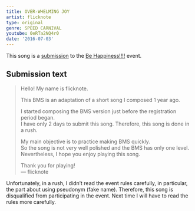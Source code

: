 ```yaml
---
title: OVER-WHELMING JOY
artist: flicknote
type: original
genre: SPEED CARNIVAL
youtube: 0eRTa2NQ4r0
date: '2016-07-03'
---
```


This song is a [submission](http://manbow.nothing.sh/event/event.cgi?action=More_def&num=20&event=109) to the [Be Happiness!!!!](http://nextreflection.net/behappiness/) event.

## Submission text

> Hello! My name is flicknote.
>
> This BMS is an adaptation of a short song I composed 1 year ago.
>
> I started composing the BMS version just before the registration period began. \
> I have only 2 days to submit this song. Therefore, this song is done in a rush.
>
> My main objective is to practice making BMS quickly. \
> So the song is not very well polished and the BMS has only one level. \
> Nevertheless, I hope you enjoy playing this song.
>
> Thank you for playing! \
> — flicknote

Unfortunately, in a rush, I didn’t read the event rules carefully,
in particular, the part about using pseudonym (fake name).
Therefore, this song is disqualified from participating in the event.
Next time I will have to read the rules more carefully.
